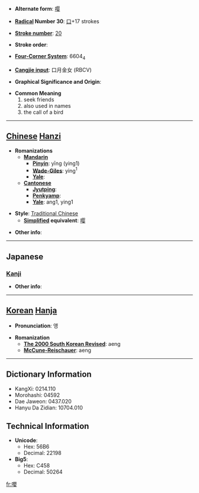 * '''Alternate form''': [[嘤]]

* '''[[Wiktionary:Chinese radical index| Radical]] Number 30''': [[Wiktionary:Chinese radical index 口|口]]+17 strokes

* '''[[Wiktionary:Chinese total strokes index|Stroke number]]''': [[Wiktionary:Chinese total strokes index 20|20]]

* '''Stroke order''': 

* '''[[Wiktionary:Chinese four corner index|Four-Corner System]]''': 6604<sub>4</sub>

* '''[[Wiktionary:Chinese Cangjie index|Cangjie input]]''': 口月金女 (RBCV)

* '''Graphical Significance and Origin''': 

* '''Common Meaning'''
*#seek friends
*# also used in names
*# the call of a bird


----

== [[Chinese]] [[Hanzi]] ==

* '''Romanizations'''
** '''[[Mandarin]]'''
*** '''[[Pinyin]]''': yīng (ying1)
*** '''[[Wade-Giles]]''': ying<sup>1</sup>
*** '''[[Yale]]''': 
** '''[[Cantonese]]'''
*** '''[[Jyutping]]''':
*** '''[[Penkyamp]]''': 
*** '''[[Yale]]''': ang1, ying1

* '''Style''': [[Traditional Chinese]] 
** '''[[Simplified Chinese|Simplified]] equivalent''': [[嘤]]

* '''Other info''': 

----

==Japanese==
===[[Kanji]]===
{{kanji|on readings=[[おう]] (ō)
|kun readings=[[なく]] (naku)
}}

* '''Other info''':  

----

== [[Korean]] [[Hanja]] ==

* '''Pronunciation''': 앵

* '''Romanization'''
** '''[[The 2000 South Korean Revised Romanization|The 2000 South Korean Revised]]''': aeng
** '''[[McCune-Reischauer]]''': aeng

----

== Dictionary Information ==

* KangXi: 0214.110
* Morohashi: 04592
* Dae Jaweon: 0437.020
* Hanyu Da Zidian: 10704.010

== Technical Information ==

* '''Unicode''':
** Hex: 56B6
** Decimal: 22198
* '''Big5''':
** Hex: C458
** Decimal: 50264

[[fr:嚶]]